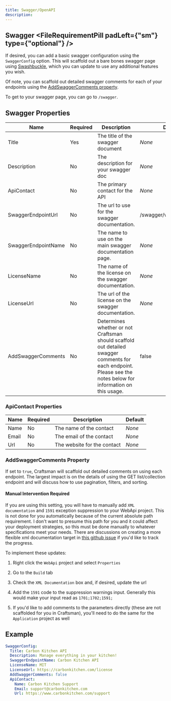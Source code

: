 ```yaml
---
title: Swagger/OpenAPI
description: 
---
```


## Swagger <FileRequirementPill padLeft={"sm"} type={"optional"} />

If desired, you can add a basic swagger configuration using the `SwaggerConfig` option. This will scaffold out a bare bones swagger page using [Swashbuckle](https://github.com/domaindrivendev/Swashbuckle.AspNetCore#getting-started), which you can update to use any additional features you wish. 

Of note, you can scaffold out detailed swagger comments for each of your endpoints using the [AddSwaggerComments property](#AddSwaggerComments-property).

To get to your swagger page, you can go to `/swagger`.

## Swagger Properties

| Name        | Required | Description                          | Default |
| ----------- | -------- | ------------------------------------ | ------- |
| Title       | Yes      | The title of the swagger document    | *None*  |
| Description | No       | The description for your swagger doc | *None*  |
| ApiContact  | No       | The primary contact for the API      | *None*  |
| SwaggerEndpointUrl  | No       | The url to use for the swagger documentation.     | /swagger/v1/swagger.json  |
| SwaggerEndpointName  | No       | The name to use on the main swagger documentation page.     | *None*  |
| LicenseName | No       | The name of the license on the swagger documentation. | *None*  |
| LicenseUrl | No       | The url of the license on the swagger documentation. | *None*  |
| AddSwaggerComments | No       | Determines whether or not Craftsman should scaffold out detailed swagger comments for each endpoint. Please see the notes below for information on this usage. | false  |

### ApiContact Properties

| Name  | Required | Description                 | Default |
| ----- | -------- | --------------------------- | ------- |
| Name  | No       | The name of the contact     | *None*  |
| Email | No       | The email of the contact    | *None*  |
| Url   | No       | The website for the contact | *None*  |

### AddSwaggerComments Property
If set to `true`, Craftsman will scaffold out detailed comments on using each endpoint. The largest impact is on the details of using the GET list/collection endpoint and will discuss how to use pagination, filters, and sorting. 

#### Manual Intervention Required
If you are using this setting, you will have to manually add `XML documentation` and `1591` exception suppression to your WebApi project. This is not done for you automatically because of the current absolute path 
requirement. I don't want to presume this path for you and it could affect your deployment strategies, so this must be done manually to whatever specifications meet your needs. There are discussions on 
creating a more flexible xml documentation target in [this github issue](https://github.com/dotnet/project-system/issues/368) if you'd like to track the progress.

To implement these updates:

1) Right click the `WebApi` project and select `Properties`

2) Go to the `Build` tab

3) Check the `XML Documentation` box and, if desired, update the url

4) Add the `1591` code to the suppression warnings input. Generally this would make your input read as `1701;1702;1591;`

5) If you'd like to  add comments to the parameters directly (these are not scaffolded for you in Craftsman), you'll need to do the same for the `Application` project as well

## Example

```yaml
SwaggerConfig:
  Title: Carbon Kitchen API
  Description: Manage everything in your kitchen!
  SwaggerEndpointName: Carbon Kitchen API
  LicenseName: MIT
  LicenseUrl: https://carbonkitchen.com/license
  AddSwaggerComments: false
  ApiContact: 
    Name: Carbon Kitchen Support
    Email: support@carbonkitchen.com
    Url: https://www.carbonkitchen.com/support
```

